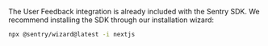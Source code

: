 The User Feedback integration is already included with the Sentry SDK. We recommend installing the SDK through our installation wizard:

```bash
npx @sentry/wizard@latest -i nextjs
```
